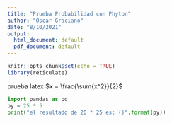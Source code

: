 ```yaml
---
title: "Prueba Probabilidad con Phyton"
author: "Oscar Graciano"
date: "8/10/2021"
output:
  html_document: default
  pdf_document: default
---
```


```r
knitr::opts_chunk$set(echo = TRUE)
library(reticulate)
```

prueba latex $x = \frac{\sum{x^2}}{2}$
```python
import pandas as pd
py = 25 * 5
print("el resultado de 20 * 25 es: {}".format(py))
```

